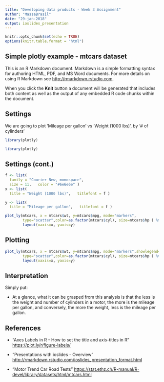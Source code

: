 ```yaml
---
title: "Developing data products - Week 3 Assignment"
author: "MassaBrasil"
date: "29-jan-2018"
output: ioslides_presentation
---
```


```r
knitr::opts_chunk$set(echo = TRUE)
options(knitr.table.format = "html") 
```

Simple plotly example - mtcars dataset
----
This is an R Markdown document. 
Markdown is a simple formatting syntax for authoring HTML, PDF, and MS Word documents. For more details on using R Markdown see <http://rmarkdown.rstudio.com>.

When you click the **Knit** button a document will be generated that includes both content as well as the output of any embedded R code chunks within the document. 



Settings
----
We are going to plot 'Mileage per gallon' vs 'Weight (1000 lbs)', by '# of cylinders'
```r
library(plotly)
```
```r
library(plotly)
```

Settings (cont.)
----
```r
f <- list(
  family = "Courier New, monospace",
  size = 11,   color = "#6e6e6e" )
x <- list(
  title = "Weight (1000 lbs)",   titlefont = f )

y <- list(
  title = "Mileage per gallon",   titlefont = f )
```

```r
plot_ly(mtcars, x = mtcars$wt, y=mtcars$mpg, mode="markers", 
        type="scatter",color=as.factor(mtcars$cyl), size=mtcars$hp ) %>%   
        layout(xaxis=x, yaxis=y)
```


Plotting
----
```r
plot_ly(mtcars, x = mtcars$wt, y=mtcars$mpg, mode="markers",showlegend=TRUE, 
        type="scatter",color=as.factor(mtcars$cyl), size=mtcars$hp ) %>%   
        layout(xaxis=x, yaxis=y)
```

Interpretation
----
Simply put: 

- At a glance, what it can be grasped from this analysis is that the less is the weight and number of cylinders in a motor, the more is the mileage per gallon, and conversely, the more the weight, less is the mileage per gallon.

  

References
----

- "Axes Labels in R - How to set the title and axis-titles in R" 
<https://plot.ly/r/figure-labels/>

- "Presentations with ioslides - Overview" 
<http://rmarkdown.rstudio.com/ioslides_presentation_format.html>

- "Motor Trend Car Road Tests" 
<https://stat.ethz.ch/R-manual/R-devel/library/datasets/html/mtcars.html>
